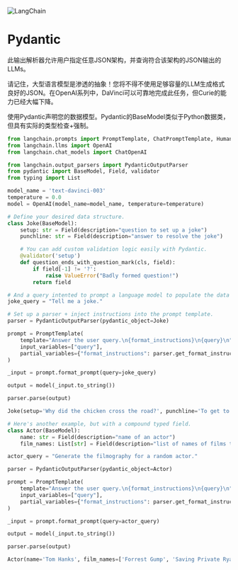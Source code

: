 

<Head>
  <script>
    {
      `(function() {
         var _hmt = _hmt || [];
(function() {
  var hm = document.createElement("script");
  hm.src = "https://hm.baidu.com/hm.js?e60fb290e204e04c5cb6f79b0ac1e697";
  var s = document.getElementsByTagName("script")[0]; 
  s.parentNode.insertBefore(hm, s);
})();
       })();`
    }
  </script>
</Head>

![LangChain](https://pica.zhimg.com/50/v2-56e8bbb52aa271012541c1fe1ceb11a2_r.gif)



Pydantic
====

此输出解析器允许用户指定任意JSON架构，并查询符合该架构的JSON输出的LLMs。

请记住，大型语言模型是渗透的抽象！您将不得不使用足够容量的LLM生成格式良好的JSON。在OpenAI系列中，DaVinci可以可靠地完成此任务，但Curie的能力已经大幅下降。

使用Pydantic声明您的数据模型。Pydantic的BaseModel类似于Python数据类，但具有实际的类型检查+强制。

```python
from langchain.prompts import PromptTemplate, ChatPromptTemplate, HumanMessagePromptTemplate
from langchain.llms import OpenAI
from langchain.chat_models import ChatOpenAI

```

```python
from langchain.output_parsers import PydanticOutputParser
from pydantic import BaseModel, Field, validator
from typing import List

```

```python
model_name = 'text-davinci-003'
temperature = 0.0
model = OpenAI(model_name=model_name, temperature=temperature)

```

```python
# Define your desired data structure.
class Joke(BaseModel):
    setup: str = Field(description="question to set up a joke")
    punchline: str = Field(description="answer to resolve the joke")

    # You can add custom validation logic easily with Pydantic.
    @validator('setup')
    def question_ends_with_question_mark(cls, field):
        if field[-1] != '?':
            raise ValueError("Badly formed question!")
        return field

# And a query intented to prompt a language model to populate the data structure.
joke_query = "Tell me a joke."

# Set up a parser + inject instructions into the prompt template.
parser = PydanticOutputParser(pydantic_object=Joke)

prompt = PromptTemplate(
    template="Answer the user query.\n{format_instructions}\n{query}\n",
    input_variables=["query"],
    partial_variables={"format_instructions": parser.get_format_instructions()}
)

_input = prompt.format_prompt(query=joke_query)

output = model(_input.to_string())

parser.parse(output)

```

```python
Joke(setup='Why did the chicken cross the road?', punchline='To get to the other side!')

```

```python
# Here's another example, but with a compound typed field.
class Actor(BaseModel):
    name: str = Field(description="name of an actor")
    film_names: List[str] = Field(description="list of names of films they starred in")

actor_query = "Generate the filmography for a random actor."

parser = PydanticOutputParser(pydantic_object=Actor)

prompt = PromptTemplate(
    template="Answer the user query.\n{format_instructions}\n{query}\n",
    input_variables=["query"],
    partial_variables={"format_instructions": parser.get_format_instructions()}
)

_input = prompt.format_prompt(query=actor_query)

output = model(_input.to_string())

parser.parse(output)

```

```python
Actor(name='Tom Hanks', film_names=['Forrest Gump', 'Saving Private Ryan', 'The Green Mile', 'Cast Away', 'Toy Story'])

```


